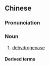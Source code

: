 {{also|脱氢酶}}
==Chinese==
{{zh-forms|s=脱氢酶|type=21}}
{{wikipedia|lang=zh}}

===Pronunciation===
{{zh-pron
|m=tuōqīngméi
|c=tyut3 hing1 mui4
|cat=n
}}

===Noun===
{{zh-noun}}

# {{lb|zh|biochemistry}} [[dehydrogenase]]

====Derived terms====
{{zh-der|乙醛脫氫酶|乙醇脫氫酶}}